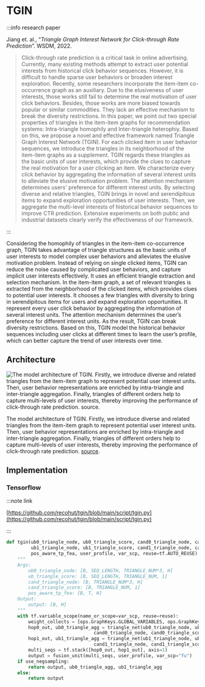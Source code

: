 # TGIN

:::info research paper

Jiang et. al., “*Triangle Graph Interest Network for Click-through Rate Prediction*”. WSDM, 2022.

> Click-through rate prediction is a critical task in online advertising. Currently, many existing methods attempt to extract user potential interests from historical click behavior sequences. However, it is difficult to handle sparse user behaviors or broaden interest exploration. Recently, some researchers incorporate the item-item co-occurrence graph as an auxiliary. Due to the elusiveness of user interests, those works still fail to determine the real motivation of user click behaviors. Besides, those works are more biased towards popular or similar commodities. They lack an effective mechanism to break the diversity restrictions. In this paper, we point out two special properties of triangles in the item-item graphs for recommendation systems: Intra-triangle homophily and Inter-triangle heterophiy. Based on this, we propose a novel and effective framework named Triangle Graph Interest Network (TGIN). For each clicked item in user behavior sequences, we introduce the triangles in its neighborhood of the item-item graphs as a supplement. TGIN regards these triangles as the basic units of user interests, which provide the clues to capture the real motivation for a user clicking an item. We characterize every click behavior by aggregating the information of several interest units to alleviate the elusive motivation problem. The attention mechanism determines users' preference for different interest units. By selecting diverse and relative triangles, TGIN brings in novel and serendipitous items to expand exploration opportunities of user interests. Then, we aggregate the multi-level interests of historical behavior sequences to improve CTR prediction. Extensive experiments on both public and industrial datasets clearly verify the effectiveness of our framework.
> 

:::

Considering the homophily of triangles in the item-item co-occurrence graph, TGIN takes advantage of triangle structures as the basic units of user interests to model complex user behaviors and alleviates the elusive motivation problem. Instead of relying on single clicked items, TGIN can reduce the noise caused by complicated user behaviors, and capture implicit user interests effectively. It uses an efficient triangle extraction and selection mechanism. In the item-item graph, a set of relevant triangles is extracted from the neighborhood of the clicked items, which provides clues to potential user interests. It chooses a few triangles with diversity to bring in serendipitous items for users and expand exploration opportunities. It represent every user click behavior by aggregating the information of several interest units. The attention mechanism determines the user’s preference for different interest units. As the result, TGIN can break diversity restrictions. Based on this, TGIN model the historical behavior sequences including user clicks at different times to learn the user’s profile, which can better capture the trend of user interests over time.

## Architecture

![The model architecture of TGIN. Firstly, we introduce diverse and related triangles from the item-item graph to represent potential user interest units. Then, user behavior representations are enriched by intra-triangle and inter-triangle aggregation. Finally, triangles of different orders help to capture multi-levels of user interests, thereby improving the performance of click-through rate prediction. [source](https://arxiv.org/pdf/2202.02698v1.pdf).](/img/docs/tgin-architecture-100222.png)

The model architecture of TGIN. Firstly, we introduce diverse and related triangles from the item-item graph to represent potential user interest units. Then, user behavior representations are enriched by intra-triangle and inter-triangle aggregation. Finally, triangles of different orders help to capture multi-levels of user interests, thereby improving the performance of click-through rate prediction. [source](https://arxiv.org/pdf/2202.02698v1.pdf).

## Implementation

### Tensorflow

:::note link

[https://github.com/recohut/tgin/blob/main/script/tgin.py](https://github.com/recohut/tgin/blob/main/script/tgin.py)

:::

```python
def tgin(ub0_triangle_node, ub0_triangle_score, cand0_triangle_node, cand0_triangle_score,
         ub1_triangle_node, ub1_triangle_score, cand1_triangle_node, cand1_triangle_score,
         pos_aware_tp_fea, user_profile, var_scp, reuse=tf.AUTO_REUSE):
    """
    Args:
        ub0_triangle_node: [B, SEQ_LENGTH, TRIANGLE_NUM*3, H]
        ub_triangle_score: [B, SEQ_LENGTH, TRIANGLE_NUM, 1]
        cand_triangle_node: [B, TRIANGLE_NUM*3, H]
        cand_triangle_score: [B, TRIANGLE_NUM, 1] 
        pos_aware_tp_fea: [B, T, H] 
    Output:
        output: [B, H] 
    """
    with tf.variable_scope(name_or_scope=var_scp, reuse=reuse):
        weight_collects = [ops.GraphKeys.GLOBAL_VARIABLES, ops.GraphKeys.MODEL_VARIABLES]
        hop0_out, ub0_triangle_agg = triangle_net(ub0_triangle_node, ub0_triangle_score, 
                                cand0_triangle_node, cand0_triangle_score, pos_aware_tp_fea, var_scp="tn0")
        hop1_out, ub1_triangle_agg = triangle_net(ub1_triangle_node, ub1_triangle_score, 
                                cand1_triangle_node, cand1_triangle_score, pos_aware_tp_fea, var_scp="tn1")
        multi_seqs = tf.stack([hop0_out, hop1_out], axis=1)
        output = fusion_unit(multi_seqs, user_profile, var_scp="fu")
    if use_negsampling:
        return output, ub0_triangle_agg, ub1_triangle_agg
    else:
        return output
```